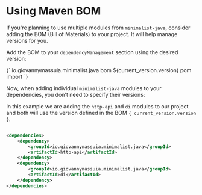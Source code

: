 
# Using Maven BOM

If you're planning to use multiple modules from `minimalist-java`, consider adding the BOM (Bill of
Materials) to your
project. It will help manage versions for you.

Add the BOM to your `dependencyManagement` section using the desired version:

<CodeBlock title="pom.xml" language="xml">
  {`<dependencyManagement>
  <dependencies>
    <dependency>
      <groupId>io.giovannymassuia.minimalist.java</groupId>
      <artifactId>bom</artifactId>
      <version>${current_version.version}</version>
      <type>pom</type>
      <scope>import</scope>
    </dependency>
  </dependencies>
</dependencyManagement>
`}
</CodeBlock>

Now, when adding individual `minimalist-java` modules to your dependencies, you don't need to
specify their versions:

In this example we are adding the `http-api` and `di` modules to our project and both will use the
version defined in the BOM <code>{ current_version.version }</code>.

```xml title="pom.xml"

<dependencies>
    <dependency>
        <groupId>io.giovannymassuia.minimalist.java</groupId>
        <artifactId>http-api</artifactId>
    </dependency>
    <dependency>
        <groupId>io.giovannymassuia.minimalist.java</groupId>
        <artifactId>di</artifactId>
    </dependency>
</dependencies>

```
